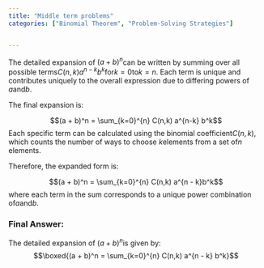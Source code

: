 ```yaml
---
title: "Middle term problems"
categories: ["Binomial Theorem", "Problem-Solving Strategies"]


---
```




The detailed expansion of $(a + b)^n$can be written by summing over all possible terms$C(n,k)a^{n-k}b^k$for$k = 0$to$k = n$. Each term is unique and contributes uniquely to the overall expression due to differing powers of $a$and$b$.

The final expansion is:

$$(a + b)^n = \sum_{k=0}^{n} C(n,k) a^{n-k} b^k$$Each specific term can be calculated using the binomial coefficient$C(n,k)$, which counts the number of ways to choose $k$elements from a set of$n$ elements.

Therefore, the expanded form is:

$$(a + b)^n = \sum_{k=0}^{n} C(n,k) a^{n - k}b^k$$where each term in the sum corresponds to a unique power combination of$a$and$b$.

### Final Answer:
The detailed expansion of $(a + b)^n$is given by:$$\boxed{(a + b)^n = \sum_{k=0}^{n} C(n,k) a^{n - k} b^k}$$
